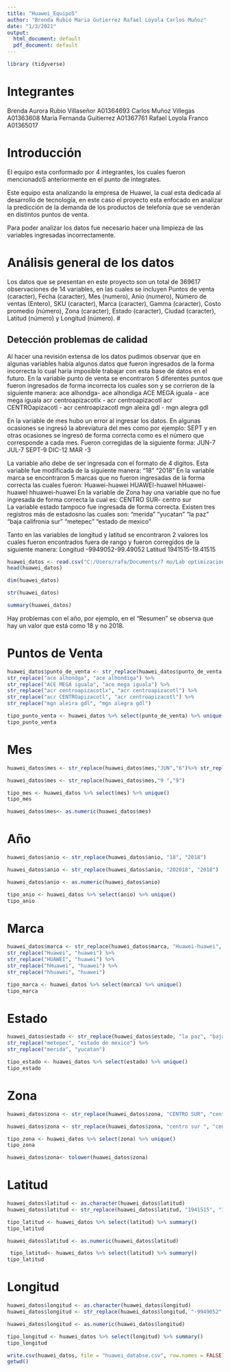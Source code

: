 ---
title: "Huawei_Equipo5"
author: "Brenda Rubio Maria Gutierrez Rafael Loyola Carlos Muñoz"
date: "1/3/2021"
output:
  html_document: default
  pdf_document: default
---

```{r}
library (tidyverse)
```
# Integrantes
Brenda Aurora Rubio Villaseñor A01364693
Carlos Muñoz Villegas A01363608
María Fernanda Guitierrez A01367761
Rafael Loyola Franco A01365017 

# Introducción
El equipo esta conformado por 4 integrantes, los cuales fueron mencionadoS anteriormente en el punto de integrates.

Este equipo esta analizando la empresa de Huawei, la cual esta dedicada al desarrollo de tecnología, en este caso el proyecto esta  enfocado en analizar la predicción de la demanda de los productos de telefonía que se venderán en distintos puntos de venta.

Para poder analizar los datos fue necesario hacer una limpieza de las variables ingresadas incorrectamente.

# Análisis general de los datos
Los datos que se presentan en este proyecto son un total de 369617 observaciones de 14 variables, en las cuales se incluyen Puntos de venta (caracter), Fecha (caracter), Mes (numero), Anio (numero), Número de ventas (Entero), SKU (caracter), Marca (caracter), Gamma (caracter), Costo promedio (número), Zona (caracter), Estado (caracter), Ciudad (caracter), Latitud (número) y Longitud (número).  # 

## Detección problemas de calidad

Al hacer una revisión extensa de los datos pudimos observar que en algunas variables había algunos datos que fueron ingresados de la forma incorrecta lo cual haría imposible trabajar con esta base de datos en el futuro.
En la variable punto de venta se encontraron 5 diferentes puntos que fueron ingresados de forma incorrecta los cuales son y se corrieron de la siguiente manera:
ace alhondga- ace alhondiga
ACE MEGA iguala - ace mega iguala
acr centroapizacotlx - acr centroapizacotl
acr CENTROapizacotl - acr centroapizacotl
mgn aleira gdl - mgn alegra gdl
 
En la variable de mes hubo un error al ingresar los datos. En algunas ocasiones se ingresó la abreviatura del mes como por ejemplo: SEPT  y en otras ocasiones se ingresó de forma correcta como es el número que corresponde a cada mes. Fueron corregidas de la siguiente forma: 
JUN-7
JUL-7
SEPT-9
DIC-12
MAR -3
 
La variable  año debe de ser ingresada con el formato de 4 dígitos. Esta variable fue modificada de la siguiente manera: 
“18” “2018”
En la variable marca se encontraron 5 marcas que no fueron ingresadas de la forma correcta las cuales  fueron:
Huawei-huawei
HUAWEI-huaweI
hHuawei- huaweI
hhuawei-huawei
En la variable de Zona hay una variable que no fue ingresada de forma correcta la cual es: 
CENTRO SUR-	centro sur	
La variable estado tampoco fue ingresada de forma correcta. Existen tres registros más de estadosno las cuales son: 
“merida” “yucatan”
“la paz” “baja califronia sur”
“metepec” “estado de mexico”
 
Tanto en las variables de longitud y latitud se encontraron 2 valores los cuales fueron encontrados fuera de rango y fueron corregidos de la siguiente manera: 
Longitud
-9949052-99.49052
Latitud
1941515-19.41515
 
 


```{r}
huawei_datos <- read.csv("C:/Users/rafa/Documents/7 mo/Lab optimizacion/equipo_5_huawei_datos_sucios.csv")
head(huawei_datos)
```

```{r}
dim(huawei_datos)
```

```{r}
str(huawei_datos)
```
```{r}
summary(huawei_datos)
```

Hay problemas con el año, por ejemplo, en el "Resumen" se observa que hay un valor que está como 18 y no 2018.

# Puntos de Venta

```{r}
huawei_datos$punto_de_venta <- str_replace(huawei_datos$punto_de_venta, "1poniente", "1 poniente") %>%
str_replace("ace alhondga", "ace alhondiga") %>%
str_replace("ACE MEGA iguala", "ace mega iguala") %>%
str_replace("acr centroapizacotlx", "acr centroapizacotl") %>%
str_replace("acr CENTROapizacotl", "acr centroapizacotl") %>%
str_replace("mgn aleira gdl", "mgn alegra gdl")
```
```{r}
tipo_punto_venta <- huawei_datos %>% select(punto_de_venta) %>% unique()
tipo_punto_venta
```
# Mes

```{r}
huawei_datos$mes <- str_replace(huawei_datos$mes,"JUN","6")%>% str_replace("JUL","7")%>%str_replace("SEPT","9")%>%str_replace("DIC","12")%>%str_replace("MAR","3")
```
```{r}
huawei_datos$mes <- str_replace(huawei_datos$mes,"9 ","9")
```

```{r}
tipo_mes <- huawei_datos %>% select(mes) %>% unique()
tipo_mes
```


```{r}
huawei_datos$mes<- as.numeric(huawei_datos$mes)
```



# Año

```{r}
huawei_datos$anio <- str_replace(huawei_datos$anio, "18", "2018")


```

```{r}
huawei_datos$anio <- str_replace(huawei_datos$anio, "202018", "2018")


```
```{r}
huawei_datos$anio <- as.numeric(huawei_datos$anio)
```
```{r}
tipo_anio <- huawei_datos %>% select(anio) %>% unique()
tipo_anio
```
# Marca

```{r}
huawei_datos$marca <- str_replace(huawei_datos$marca, "Huawei-huawei", "huawei") %>%
str_replace("Huawei", "huawei") %>%
str_replace("HUAWEI", "huawei") %>%
str_replace("hHuawei", "huawei") %>%
str_replace("hhuawei", "huawei")
```

```{r}
tipo_marca <- huawei_datos %>% select(marca) %>% unique()
tipo_marca
```
# Estado 

```{r}
huawei_datos$estado <- str_replace(huawei_datos$estado, "la paz", "baja california sur") %>%
str_replace("metepec", "estado de mexico") %>%
str_replace("merida", "yucatan") 

```
```{r}
tipo_estado <- huawei_datos %>% select(estado) %>% unique()
tipo_estado
```
# Zona
```{r}
huawei_datos$zona <- str_replace(huawei_datos$zona, "CENTRO SUR", "centro sur")
```
```{r}
huawei_datos$zona <- str_replace(huawei_datos$zona, "centro sur ", "centro sur")
```
```{r}
tipo_zona <- huawei_datos %>% select(zona) %>% unique()
tipo_zona
```
```{r}
huawei_datos$zona<- tolower(huawei_datos$zona)
```

# Latitud
```{r}
huawei_datos$latitud <- as.character(huawei_datos$latitud)
huawei_datos$latitud <- str_replace(huawei_datos$latitud, "1941515", "19.41515")
```
```{r}
tipo_latitud <- huawei_datos %>% select(latitud) %>% summary()
tipo_latitud
```

```{r}
huawei_datos$latitud <- as.numeric(huawei_datos$latitud)
```
```{r}
 tipo_latitud<- huawei_datos %>% select(latitud) %>% summary()
tipo_latitud
```

# Longitud

```{r}
huawei_datos$longitud <- as.character(huawei_datos$longitud)
huawei_datos$longitud <- str_replace(huawei_datos$longitud, "-9949052", "-99.49052")
```

```{r}
huawei_datos$longitud <- as.numeric(huawei_datos$longitud)
```
```{r}
tipo_longitud <- huawei_datos %>% select(longitud) %>% summary()
tipo_longitud
```
```{r}
write.csv(huawei_datos, file = "huawei_databse.csv", row.names = FALSE)
getwd()
```
